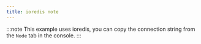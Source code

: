 ```yaml
---
title: ioredis note
---
```



:::note
This example uses ioredis, you can copy the connection string from the `Node` tab in the console.
:::
